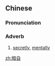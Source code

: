 ==Chinese==
{{zh-forms}}

===Pronunciation===
{{zh-pron
|m=ànzì
|c=am3 zi6
|cat=adv
}}

===Adverb===
{{zh-adv}}

# [[secretly]], [[mentally]]
#: {{zh-x|我 '''暗自''' 笑 了。|I laughed '''in my heart'''.}}

[[zh:暗自]]